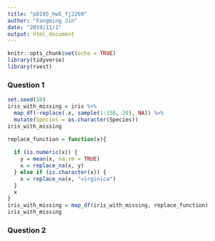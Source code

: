 ```yaml
---
title: "p8105_hw5_fj2269"
author: "Fangming Jin"
date: "2019/11/1"
output: html_document
---
```


```r
knitr::opts_chunk$set(echo = TRUE)
library(tidyverse)
library(rvest)
```

### Question 1

```r
set.seed(10)
iris_with_missing = iris %>% 
  map_df(~replace(.x, sample(1:150, 20), NA)) %>%
  mutate(Species = as.character(Species))
iris_with_missing
```

```r
replace_function = function(x){
  
  if (is.numeric(x)) {
    y = mean(x, na.rm = TRUE)
    x = replace_na(x, y)
  } else if (is.character(x)) {
    x = replace_na(x, "virginica")
  }
  x
}
iris_with_missing = map_df(iris_with_missing, replace_function)
iris_with_missing
```

### Question 2

```r
```